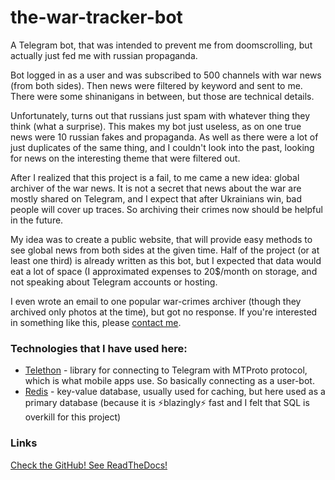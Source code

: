 <script lang="ts">import Icon from '@iconify/svelte';</script>

# the-war-tracker-bot

A Telegram bot, that was intended to prevent me from doomscrolling, but actually just fed me with russian propaganda.

Bot logged in as a user and was subscribed to 500 channels with war news (from both sides). Then news were filtered by keyword and sent to me. There were some shinanigans in between, but those are technical details.

Unfortunately, turns out that russians just spam with whatever thing they think (what a surprise). This makes my bot just useless, as on one true news were 10 russian fakes and propaganda. As well as there were a lot of just duplicates of the same thing, and I couldn't look into the past, looking for news on the interesting theme that were filtered out.

After I realized that this project is a fail, to me came a new idea: global archiver of the war news. It is not a secret that news about the war are mostly shared on Telegram, and I expect that after Ukrainians win, bad people will cover up traces. So archiving their crimes now should be helpful in the future.

My idea was to create a public website, that will provide easy methods to see global news from both sides at the given time. Half of the project (or at least one third) is already written as this bot, but I expected that data would eat a lot of space (I approximated expenses to 20$/month on storage, and not speaking about Telegram accounts or hosting.

I even wrote an email to one popular war-crimes archiver (though they archived only photos at the time), but got no response. If you're interested in something like this, please [contact me](mailto:twtb@perchun.it).

### Technologies that I have used here:

- [Telethon](https://pypi.org/project/Telethon/) - library for connecting to Telegram with MTProto protocol, which is what mobile apps use. So basically connecting as a user-bot.
- [Redis](https://redis.io) - key-value database, usually used for caching, but here used as a primary database (because it is ⚡blazingly⚡ fast and I felt that SQL is overkill for this project)

### Links

<a href="https://s.perchun.it/the-war-tracker-bot/github" class="btn variant-filled">
	<Icon icon="mdi:github" />
	Check the GitHub!
</a>

<a href="https://s.perchun.it/the-war-tracker-bot/readthedocs" class="btn variant-filled">
	<Icon icon="simple-icons:readthedocs" />
	See ReadTheDocs!
</a>
